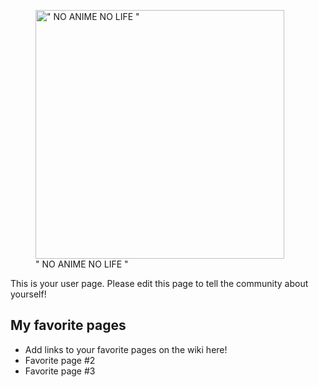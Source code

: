 [[File:Vlcsnap-2014-05-23-23h22m04s255.png|thumb|398px|right|" NO ANIME NO LIFE "]]

This is your user page. Please edit this page to tell the community about yourself!

==My favorite pages==

* Add links to your favorite pages on the wiki here!
* Favorite page #2
* Favorite page #3
